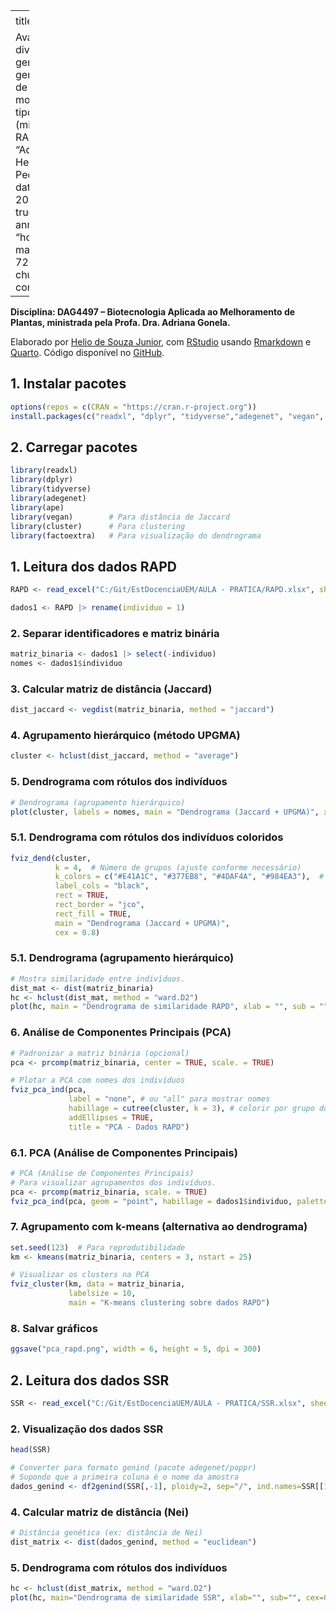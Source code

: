 
---
title: |
  ![](img/ppg.png){width=60%} 
  
  Avaliação da diversidade genética em 15 genótipos por meio de marcadores moleculares do tipo SSR (microssatélites) e RAPD
author: "Adriana Gonela, Helio Junior e Pedro Duhatschek"
date: "06-06-2025"
lang: pt
toc: true
code-annotations: "hover"
editor: 
  markdown: 
    wrap: 72
editor_options: 
  chunk_output_type: console
---
\pagebreak
**Disciplina: DAG4497 – Biotecnologia Aplicada ao Melhoramento de
Plantas, ministrada pela Profa. Dra. Adriana Gonela.**

Elaborado por [Helio de Souza Junior](https://github.com/Helioszjr), com
[RStudio](https://posit.co/download/rstudio-desktop) usando
[Rmarkdown](https://rmarkdown.rstudio.com/index.html) e
[Quarto](https://quarto.org/docs/guide/). Código disponível no
[GitHub](https://github.com/Helioszjr).

## 1. Instalar pacotes

```r
options(repos = c(CRAN = "https://cran.r-project.org"))
install.packages(c("readxl", "dplyr", "tidyverse","adegenet", "vegan", "cluster", "factoextra", "ape"))
```

## 2. Carregar pacotes

```r
library(readxl)
library(dplyr)
library(tidyverse)
library(adegenet)
library(ape)
library(vegan)        # Para distância de Jaccard
library(cluster)      # Para clustering
library(factoextra)   # Para visualização do dendrograma
```

## 1. Leitura dos dados RAPD

```r
RAPD <- read_excel("C:/Git/EstDocenciaUEM/AULA - PRATICA/RAPD.xlsx", sheet = "RAPD")
```

```r
dados1 <- RAPD |> rename(individuo = 1)
```

### 2. Separar identificadores e matriz binária

```r
matriz_binaria <- dados1 |> select(-individuo)
nomes <- dados1$individuo
```

### 3. Calcular matriz de distância (Jaccard)

```r
dist_jaccard <- vegdist(matriz_binaria, method = "jaccard")
```

### 4. Agrupamento hierárquico (método UPGMA)

```r
cluster <- hclust(dist_jaccard, method = "average")
```

### 5. Dendrograma com rótulos dos indivíduos

```r
# Dendrograma (agrupamento hierárquico)
plot(cluster, labels = nomes, main = "Dendrograma (Jaccard + UPGMA)", xlab = "", sub = "")

```

### 5.1. Dendrograma com rótulos dos indivíduos coloridos

```r
fviz_dend(cluster,
          k = 4,  # Número de grupos (ajuste conforme necessário)
          k_colors = c("#E41A1C", "#377EB8", "#4DAF4A", "#984EA3"),  # Cores para os grupos
          label_cols = "black",
          rect = TRUE,
          rect_border = "jco",
          rect_fill = TRUE,
          main = "Dendrograma (Jaccard + UPGMA)",
          cex = 0.8)
```

### 5.1. Dendrograma (agrupamento hierárquico)

```r
# Mostra similaridade entre indivíduos.
dist_mat <- dist(matriz_binaria)
hc <- hclust(dist_mat, method = "ward.D2")
plot(hc, main = "Dendrograma de similaridade RAPD", xlab = "", sub = "")

```

### 6. Análise de Componentes Principais (PCA)

```r
# Padronizar a matriz binária (opcional)
pca <- prcomp(matriz_binaria, center = TRUE, scale. = TRUE)

# Plotar a PCA com nomes dos indivíduos
fviz_pca_ind(pca,
             label = "none", # ou "all" para mostrar nomes
             habillage = cutree(cluster, k = 3), # colorir por grupo do dendrograma
             addEllipses = TRUE,
             title = "PCA - Dados RAPD")

```

### 6.1. PCA (Análise de Componentes Principais)

```r
# PCA (Análise de Componentes Principais)
# Para visualizar agrupamentos dos indivíduos.
pca <- prcomp(matriz_binaria, scale. = TRUE)
fviz_pca_ind(pca, geom = "point", habillage = dados1$individuo, palette = "jco")

```

### 7. Agrupamento com k-means (alternativa ao dendrograma)

```r
set.seed(123)  # Para reprodutibilidade
km <- kmeans(matriz_binaria, centers = 3, nstart = 25)

# Visualizar os clusters na PCA
fviz_cluster(km, data = matriz_binaria,
             labelsize = 10,
             main = "K-means clustering sobre dados RAPD")

```

### 8. Salvar gráficos

```r
ggsave("pca_rapd.png", width = 6, height = 5, dpi = 300)
```








## 2. Leitura dos dados SSR


```r
SSR <- read_excel("C:/Git/EstDocenciaUEM/AULA - PRATICA/SSR.xlsx", sheet = "SSR")  # substitua pelo caminho correto se necessário
```

### 2. Visualização dos dados SSR

```r
head(SSR)
```

```r
# Converter para formato genind (pacote adegenet/poppr)
# Supondo que a primeira coluna é o nome da amostra
dados_genind <- df2genind(SSR[,-1], ploidy=2, sep="/", ind.names=SSR[[1]])
```

### 4. Calcular matriz de distância (Nei)

```r
# Distância genética (ex: distância de Nei)
dist_matrix <- dist(dados_genind, method = "euclidean") 
```

### 5. Dendrograma com rótulos dos indivíduos

```r
hc <- hclust(dist_matrix, method = "ward.D2")
plot(hc, main="Dendrograma de similaridade SSR", xlab="", sub="", cex=0.8)
```


















